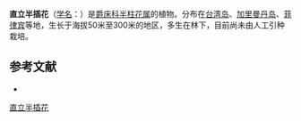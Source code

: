 {{Speciesbox
| name = 直立半插花
| status = 
| status_system = 
| image =
| genus = Hemigraphis
| species = cumingiana
| authority = (Nees) F.-Vill.
}}

'''直立半插花'''（[[学名|学名]]：{{lang|la|''Hemigraphis cumingiana''}}）是[[爵床科|爵床科]][[半柱花属|半柱花属]]的植物。分布在[[台湾岛|台湾岛]]、[[加里曼丹岛|加里曼丹岛]]、[[菲律宾|菲律宾]]等地，生长于海拔50米至300米的地区，多生在林下，目前尚未由人工引种栽培。

== 参考文献 ==
<div class="references-small">
* {{cite web| url =http://www.bioinfo.cn/db05/KmzwSpecies.php?action=view&id=184| title =直立半插花| work =《中国高等植物数据库全库》| publisher =中国科学院微生物研究所| author =昆明植物研究所| accessdate =2009-02-21| deadurl =yes| archiveurl =https://web.archive.org/web/20160305062940/http://www.bioinfo.cn/db05/KmzwSpecies.php?action=view&id=184| archivedate =2016-03-05}}
</div>
{{Taxonbar|from=Q15224900}}

[[Category:半柱花属|直立半插花]]


{{植物小作品}}